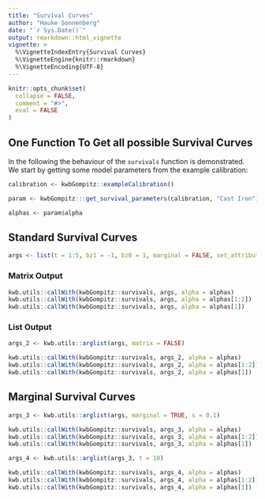 ```yaml
---
title: "Survival Curves"
author: "Hauke Sonnenberg"
date: "`r Sys.Date()`"
output: rmarkdown::html_vignette
vignette: >
  %\VignetteIndexEntry{Survival Curves}
  %\VignetteEngine{knitr::rmarkdown}
  %\VignetteEncoding{UTF-8}
---
```


```r
knitr::opts_chunk$set(
  collapse = FALSE,
  comment = "#>",
  eval = FALSE
)
```

## One Function To Get all possible Survival Curves

In the following the behaviour of the `survivals` function is demonstrated.
We start by getting some model parameters from the example calibration:

```r
calibration <- kwbGompitz::exampleCalibration()

param <- kwbGompitz:::get_survival_parameters(calibration, "Cast Iron")

alphas <- param$alpha
```

## Standard Survival Curves

```r
args <- list(t = 1:5, bz1 = -1, bz0 = 1, marginal = FALSE, set_attributes = FALSE)
```

### Matrix Output
```r
kwb.utils::callWith(kwbGompitz::survivals, args, alpha = alphas)
kwb.utils::callWith(kwbGompitz::survivals, args, alpha = alphas[1:2])
kwb.utils::callWith(kwbGompitz::survivals, args, alpha = alphas[1])
```

### List Output
```r
args_2 <- kwb.utils::arglist(args, matrix = FALSE)

kwb.utils::callWith(kwbGompitz::survivals, args_2, alpha = alphas)
kwb.utils::callWith(kwbGompitz::survivals, args_2, alpha = alphas[1:2])
kwb.utils::callWith(kwbGompitz::survivals, args_2, alpha = alphas[1])
```

## Marginal Survival Curves

```r
args_3 <- kwb.utils::arglist(args, marginal = TRUE, s = 0.1)

kwb.utils::callWith(kwbGompitz::survivals, args_3, alpha = alphas)
kwb.utils::callWith(kwbGompitz::survivals, args_3, alpha = alphas[1:2])
kwb.utils::callWith(kwbGompitz::survivals, args_3, alpha = alphas[1])

args_4 <- kwb.utils::arglist(args_3, t = 10)

kwb.utils::callWith(kwbGompitz::survivals, args_4, alpha = alphas)
kwb.utils::callWith(kwbGompitz::survivals, args_4, alpha = alphas[1:2])
kwb.utils::callWith(kwbGompitz::survivals, args_4, alpha = alphas[1])
```
